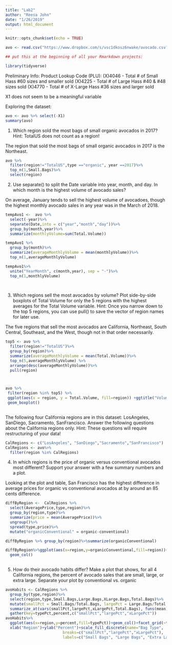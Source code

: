 ```yaml
---
title: "Lab2"
author: "Reesa John"
date: "1/26/2019"
output: html_document
---
```


```r
knitr::opts_chunk$set(echo = TRUE)
```

```r
avo <- read.csv("https://www.dropbox.com/s/vsc1dkosz6nwake/avocado.csv?dl=1")

## put this at the beginning of all your Rmarkdown projects:

library(tidyverse)
```
Preliminary Info:
Product Lookup Code (PLU): (X)4046 - Total # of Small Hass #60 sizes and smaller sold
                           (X)4225 - Total # of Large Hass #40 & #48 sizes sold
                           (X)4770 - Total # of X-Large Hass #36 sizes and larger sold
                           
X1 does not seem to be a meaningful variable

Exploring the dataset:
```r
avo <- avo %>% select(-X1)
summary(avo)
```

1) Which region sold the most bags of small organic avocados in 2017?
Hint: TotalUS does not count as a region!

The region that sold the most bags of small organic avocados in 2017 is the Northeast.

```r
avo %>% 
  filter(region!="TotalUS",type =="organic", year ==2017)%>%
  top_n(1,Small.Bags)%>%
  select(region)
```


2) Use separate() to split the Date variable into year, month, and day. In which month is the highest
volume of avocado sales?

On average, January tends to sell the highest volume of avocadoes, though the highest monthly avocado sales in any year was in the March of 2018.
```r
tempAvo1 <-  avo %>%
  select(-year)%>%
  separate(Date,into = c("year","month","day"))%>%
  group_by(month,year)%>%
  summarize(monthlyVolume=sum(Total.Volume))

tempAvo1 %>%
  group_by(month)%>%
  summarize(averageMonthlyVolume = mean(monthlyVolume))%>%
  top_n(1,averageMonthlyVolume)

tempAvo1%>%
  unite("YearMonth", c(month,year), sep = "-")%>%
  top_n(1,monthlyVolume)
  
  

```


3) Which regions sell the most avocados by volume? Plot side-by-side boxplots of Total Volume for only
the 5 regions with the highest averages for the Total Volume variable.
Hint: Once you narrow down to the top 5 regions, you can use pull() to save the vector of region names
for later use.

The five regions that sell the most avocados are California, Northeast, South Central, Southeast, and the West, though not in that order necessarily.
```r
top5 <- avo %>%
  filter(region!="TotalUS")%>%
  group_by(region)%>%
  summarize(averageMonthlyVolume = mean(Total.Volume))%>%
  top_n(5,averageMonthlyVolume) %>% 
  arrange(desc(averageMonthlyVolume))%>%
  pull(region)



avo %>% 
 filter(region %in% top5) %>%
 ggplot(aes(x = region, y = Total.Volume, fill=region)) +ggtitle("Volume of Avocadoes Sold By Region")+xlab("Region")+ylab("Total Volume")+labs(fill="Region")+
 geom_boxplot() 
                     
```


The following four California regions are in this dataset: LosAngeles, SanDiego, Sacramento, SanFrancisco.
Answer the following questions about the California regions only.
Hint: These questions will require restructuring of your data!

```r
CalRegions <- c("LosAngeles", "SanDiego","Sacramento","SanFrancisco")
CalRegions <- avo%>%
  filter(region %in% CalRegions)

```


4) In which regions is the price of organic versus conventional avocados most different? Support your
answer with a few summary numbers and a plot.

Looking at the plot and table, San Francisco has the highest difference in average prices for organic vs conventional avocados at by around an 85 cents difference.

```r
diffByRegion <-  CalRegions %>%
  select(AveragePrice,type,region)%>%
  group_by(region,type)%>%
  summarize(price = mean(AveragePrice))%>%
  ungroup()%>%
  spread(type,price)%>%
  mutate("organicConventional" = organic-conventional)

diffByRegion %>% group_by(region)%>%summarize(organicConventional)

diffByRegion%>%ggplot(aes(x=region,y=organicConventional,fill=region))+ggtitle("Region vs Difference in Organic and Conventional Avocado Prices")+xlab("Region")+ylab("Organic - Conventional")+labs(fill="Region")+
  geom_col()
  
```


5) How do their avocado habits differ? Make a plot that shows, for all 4 California regions, the percent
of avocado sales that are small, large, or extra large. Separate your plot by conventional vs. organic

```r

avoHabits <- CalRegions %>%
  group_by(type,region)%>%
  select(region,type,Small.Bags,Large.Bags,XLarge.Bags,Total.Bags)%>%
  mutate(smallPct = Small.Bags/Total.Bags, largePct = Large.Bags/Total.Bags, xLargePct=XLarge.Bags/Total.Bags)%>%
  summarize_at(vars(smallPct,largePct,xLargePct,Total.Bags), funs(mean), na.rm = TRUE)%>%
  gather(key=typePct,percent,c("smallPct","largePct","xLargePct"))
avoHabits%>%
  ggplot(aes(x=region,y=percent,fill=typePct))+geom_col()+facet_grid(~type)+ggtitle("Avocado Habits")+
  xlab("Region")+ylab("Percent")+scale_fill_discrete(name="Bag Type",
                         breaks=c("smallPct","largePct","xLargePct"),
                         labels=c("Small Bags", "Large Bags", "Extra Large Bags"))+scale_x_discrete(labels = c("Los\nAngeles","Sacramento","San\nDiego","San\nFrancisco"))

```




